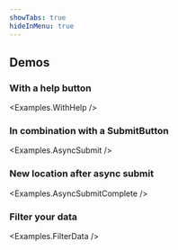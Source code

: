 ```yaml
---
showTabs: true
hideInMenu: true
---
```



## Demos

### With a help button

<Examples.WithHelp />

### In combination with a SubmitButton

<Examples.AsyncSubmit />

### New location after async submit

<Examples.AsyncSubmitComplete />

### Filter your data

<Examples.FilterData />
